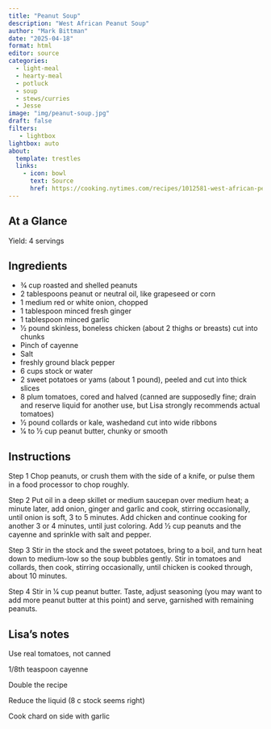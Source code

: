 ```yaml
---
title: "Peanut Soup"
description: "West African Peanut Soup"
author: "Mark Bittman"
date: "2025-04-18"
format: html
editor: source
categories:
  - light-meal
  - hearty-meal
  - potluck
  - soup
  - stews/curries
  - Jesse
image: "img/peanut-soup.jpg"
draft: false
filters:
   - lightbox
lightbox: auto
about:
  template: trestles
  links:
    - icon: bowl
      text: Source
      href: https://cooking.nytimes.com/recipes/1012581-west-african-peanut-soup-with-chicken
---
```


## At a Glance

Yield: 4 servings

## Ingredients

- 3⁄4 cup roasted and shelled peanuts
- 2 tablespoons peanut or neutral oil, like grapeseed or corn
- 1 medium red or white onion, chopped
- 1 tablespoon minced fresh ginger
- 1 tablespoon minced garlic
- 1⁄2 pound skinless, boneless chicken (about 2 thighs or breasts) cut into chunks
- Pinch of cayenne
- Salt
- freshly ground black pepper
- 6 cups stock or water
- 2 sweet potatoes or yams (about 1 pound), peeled and cut into thick slices
- 8 plum tomatoes, cored and halved (canned are supposedly fine; drain and reserve liquid for another use, but Lisa strongly recommends actual tomatoes)
- 1⁄2 pound collards or kale, washedand cut into wide ribbons
- 1⁄4 to 1⁄2 cup peanut butter, chunky or smooth


## Instructions

Step 1
Chop peanuts, or crush them with the side of a knife, or pulse
them in a food processor to chop roughly.

Step 2
Put oil in a deep skillet or medium saucepan over medium heat; a
minute later, add onion, ginger and garlic and cook, stirring
occasionally, until onion is soft, 3 to 5 minutes. Add chicken and
continue cooking for another 3 or 4 minutes, until just coloring.
Add 1⁄2 cup peanuts and the cayenne and sprinkle with salt and
pepper.

Step 3
Stir in the stock and the sweet potatoes, bring to a boil, and turn
heat down to medium-low so the soup bubbles gently. Stir in
tomatoes and collards, then cook, stirring occasionally, until
chicken is cooked through, about 10 minutes.

Step 4
Stir in 1⁄4 cup peanut butter. Taste, adjust seasoning (you may
want to add more peanut butter at this point) and serve, 
garnished with remaining peanuts.

## Lisa's notes

Use real tomatoes, not canned

1/8th teaspoon cayenne

Double the recipe

Reduce the liquid (8 c stock seems right)

Cook chard on side with garlic
